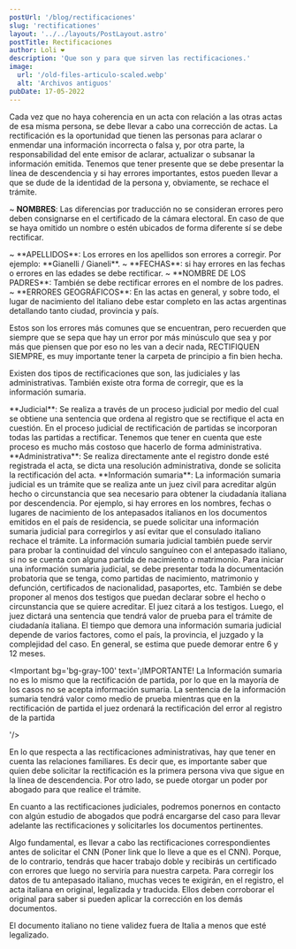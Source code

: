 ```yaml
---
postUrl: '/blog/rectificaciones'
slug: 'rectificationes'
layout: '../../layouts/PostLayout.astro'
postTitle: Rectificaciones
author: Loli ❤️
description: 'Que son y para que sirven las rectificaciones.'
image:
  url: '/old-files-articulo-scaled.webp'
  alt: 'Archivos antiguos'
pubDate: 17-05-2022
---
```



<BlogTitle text="¿Qué son las rectificaciones?" />
<span class="p-2">
	Cada vez que no haya coherencia en un acta con relación a las otras actas de esa misma persona, se
	debe llevar a cabo una corrección de actas. La rectificación es la oportunidad que tienen las
	personas para aclarar o enmendar una información incorrecta o falsa y, por otra parte, la
	responsabilidad del ente emisor de aclarar, actualizar o subsanar la información emitida.
</span>
Tenemos que tener presente que se debe presentar la línea de descendencia y si hay errores
importantes, estos pueden llevar a que se dude de la identidad de la persona y, obviamente, se
rechace el trámite.

<BlogTitle text="Cuándo rectificar:" />
<span class="p-2">

~ **NOMBRES**: Las diferencias por traducción no se consideran errores pero deben consignarse en el certificado de la cámara electoral. En caso de que se haya omitido un nombre o estén ubicados de forma diferente sí se debe rectificar.

</span>
<span class="p-2">
~ **APELLIDOS**: Los errores en los apellidos son errores a corregir. Por ejemplo: **Gianelli / Gianeli**.
</span>
<span class="p-2">
~ **FECHAS**: si hay errores en las fechas o errores en las edades se debe rectificar.
</span>
<span class="p-2">
~ **NOMBRE DE LOS PADRES**: También se debe rectificar errores en el nombre de los padres.
</span>
<span class="p-2">
~ **ERRORES GEOGRÁFICOS**: En las actas en general, y sobre todo, el lugar de nacimiento del italiano debe estar completo en las actas argentinas detallando tanto ciudad, provincia y país.
</span>

Estos son los errores más comunes que se encuentran, pero recuerden que siempre que se sepa que hay un error por más minúsculo que sea y por más que piensen que por eso no les van a decir nada, RECTIFIQUEN SIEMPRE, es muy importante tener la carpeta de principio a fin bien hecha.

<BlogTitle text="¿Qué tipo de rectificaciones existen?" />

Existen dos tipos de rectificaciones que son, las judiciales y las administrativas. También existe otra forma de corregir, que es la información sumaria.

<span class="p-2">
	**Judicial**: Se realiza a través de un proceso judicial por medio del cual se obtiene una
	sentencia que ordena al registro que se rectifique el acta en cuestión. En el proceso judicial de
	rectificación de partidas se incorporan todas las partidas a rectificar. Tenemos que tener en
	cuenta que este proceso es mucho más costoso que hacerlo de forma administrativa.
</span>
<span class="p-2">
	**Administrativa**: Se realiza directamente ante el registro donde esté registrada el acta, se
	dicta una resolución administrativa, donde se solicita la rectificación del acta.
</span>
<span class="p-2">
	**Información sumaria**: La información sumaria judicial es un trámite que se realiza ante un juez
	civil para acreditar algún hecho o circunstancia que sea necesario para obtener la ciudadanía
	italiana por descendencia. Por ejemplo, si hay errores en los nombres, fechas o lugares de
	nacimiento de los antepasados italianos en los documentos emitidos en el país de residencia, se
	puede solicitar una información sumaria judicial para corregirlos y así evitar que el consulado
	italiano rechace el trámite.
</span>
<span class="p-2">
	La información sumaria judicial también puede servir para probar la continuidad del vínculo
	sanguíneo con el antepasado italiano, si no se cuenta con alguna partida de nacimiento o
	matrimonio. Para iniciar una información sumaria judicial, se debe presentar toda la documentación
	probatoria que se tenga, como partidas de nacimiento, matrimonio y defunción, certificados de
	nacionalidad, pasaportes, etc.
</span>
También se debe proponer al menos dos testigos que puedan declarar sobre el hecho o circunstancia
que se quiere acreditar. El juez citará a los testigos. Luego, el juez dictará una sentencia que
tendrá valor de prueba para el trámite de ciudadanía italiana. El tiempo que demora una información
sumaria judicial depende de varios factores, como el país, la provincia, el juzgado y la complejidad
del caso. En general, se estima que puede demorar entre 6 y 12 meses.

<Important bg='bg-gray-100' text='¡IMPORTANTE! La Información sumaria no es lo mismo que la rectificación de partida, por lo que en la mayoría de los casos no se acepta información sumaria. La sentencia de la información sumaria tendrá valor como medio de prueba mientras que en la rectificación de partida el juez ordenará la rectificación del error al registro de la partida

'/>

<BlogTitle text="¿Quién puede solicitar la rectificación de actas?" />

En lo que respecta a las rectificaciones administrativas, hay que tener en cuenta las relaciones familiares. Es decir que, es importante saber que quien debe solicitar la rectificación es la primera persona viva que sigue en la línea de descendencia. Por otro lado, se puede otorgar un poder por abogado para que realice el trámite.

En cuanto a las rectificaciones judiciales, podremos ponernos en contacto con algún estudio de abogados que podrá encargarse del caso para llevar adelante las rectificaciones y solicitarles los documentos pertinentes.

<BlogTitle text="Aspectos esenciales" />

Algo fundamental, es llevar a cabo las rectificaciones correspondientes antes de solicitar el CNN (Poner link que lo lleve a que es el CNN). Porque, de lo contrario, tendrás que hacer trabajo doble y recibirás un certificado con errores que luego no serviría para nuestra carpeta. Para corregir los datos de tu antepasado italiano, muchas veces te exigirán, en el registro, el acta italiana en original, legalizada y traducida. Ellos deben corroborar el original para saber si pueden aplicar la corrección en los demás documentos.

El documento italiano no tiene validez fuera de Italia a menos que esté legalizado.
